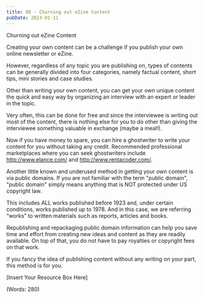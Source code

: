 ```yaml
---
title: 08 - Churning out eZine Content
pubDate: 2023-01-11
---
```


Churning out eZine Content


Creating your own content can be a challenge if you publish your own online newsletter or eZine.

However, regardless of any topic you are publishing on, types of contents can be generally divided into four categories, namely factual content, short tips, mini stories and case studies.

Other than writing your own content, you can get your own unique content the quick and easy way by organizing an interview with an expert or leader in the topic.

Very often, this can be done for free and since the interviewee is writing out most of the content, there is nothing else for you to do other than giving the interviewee something valuable in exchange (maybe a meal!).

Now if you have money to spare, you can hire a ghostwriter to write your content for you without taking any credit. Recommended professional marketplaces where you can seek ghostwriters include http://www.elance.com/ and http://www.rentacoder.com/.

Another little known and underused method in getting your own content is via public domains. If you are not familiar with the term "public domain", "public domain" simply means anything that is NOT protected under US copyright law.

This includes ALL works published before 1923 and, under certain conditions, works published up to 1978. And in this case, we are referring “works” to written materials such as reports, articles and books.

Republishing and repackaging public domain information can help you save time and effort from creating new ideas and content as they are readily available. On top of that, you do not have to pay royalties or copyright fees on that work.

If you fancy the idea of publishing content without any writing on your part, this method is for you. 

[Insert Your Resource Box Here]

(Words: 280)
